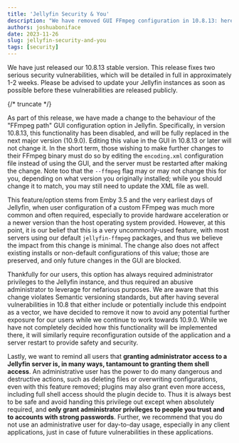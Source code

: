 ```yaml
---
title: 'Jellyfin Security & You'
description: "We have removed GUI FFmpeg configuration in 10.8.13: here's what you must know."
authors: joshuaboniface
date: 2023-11-26
slug: jellyfin-security-and-you
tags: [security]
---
```


We have just released our 10.8.13 stable version. This release fixes two serious security vulnerabilities, which will be detailed in full in approximately 1-2 weeks. Please be advised to update your Jellyfin instances as soon as possible before these vulnerabilities are released publicly.

{/* truncate */}

As part of this release, we have made a change to the behaviour of the "FFmpeg path" GUI configuration option in Jellyfin. Specifically, in version 10.8.13, this functionality has been disabled, and will be fully replaced in the next major version (10.9.0). Editing this value in the GUI in 10.8.13 or later will not change it. In the short term, those wishing to make further changes to their FFmpeg binary must do so by editing the `encoding.xml` configuration file instead of using the GUI, and the server must be restarted after making the change. Note too that the `--ffmpeg` flag may or may not change this for you, depending on what version you originally installed; while you should change it to match, you may still need to update the XML file as well.

This feature/option stems from Emby 3.5 and the very earliest days of Jellyfin, when user configuration of a custom FFmpeg was much more common and often required, especially to provide hardware acceleration or a newer version than the host operating system provided. However, at this point, it is our belief that this is a very uncommonly-used feature, with most servers using our default `jellyfin-ffmpeg` packages, and thus we believe the impact from this change is minimal. The change also does not affect existing installs or non-default configurations of this value; those are preserved, and only future changes in the GUI are blocked.

Thankfully for our users, this option has always required administrator privileges to the Jellyfin instance, and thus required an abusive administrator to leverage for nefarious purposes. We are aware that this change violates Semantic versioning standards, but after having several vulnerabilities in 10.8 that either include or potentially include this endpoint as a vector, we have decided to remove it now to avoid any potential further exposure for our users while we continue to work towards 10.9.0. While we have not completely decided how this functionality will be implemented there, it will similarly require reconfiguration outside of the application and a server restart to provide safety and security.

Lastly, we want to remind all users that **granting administrator access to a Jellyfin server is, in many ways, tantamount to granting them shell access**. An administrative user has the power to do many dangerous and destructive actions, such as deleting files or overwriting configurations, even with this feature removed; plugins may also grant even more access, including full shell access should the plugin decide to. Thus it is always best to be safe and avoid handing this privilege out except when absolutely required, and **only grant administrator privileges to people you trust and to accounts with strong passwords**. Further, we recommend that you do not use an administrative user for day-to-day usage, especially in any client applications, just in case of future vulnerabilities in these applications.
